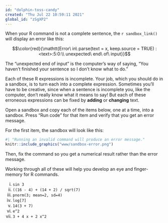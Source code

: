 ```yaml
---
id: "dolphin-toss-candy"
created: "Thu Jul 22 10:59:11 2021"
global_id: "zSgXP2"
---
```


When your R command is not a complete sentence, the `r sandbox_link()` will display an error like this:

$$\color{red}{\mathtt{Error\  in\ parse(text = x, keep.source = TRUE) : <text>:5:0:\\ unexpected\  end\  of\ input}}$$


The "unexpected end of input" is the computer's way of saying, "You haven't finished your sentence so I don't know what to do."

Each of these R expressions is incomplete. Your job, which you should do in a sandbox, is to turn each into a complete expression. Sometimes you'll have to be creative, since when a sentence is incomplete you, like the computer, don't really know what it means to say! But each of these erroneous expressions can be fixed by **adding** or **changing** text.

Open a sandbox and copy each of the items below, one at a time, into a sandbox. Press "Run code" for that item and verify that you get an error message. 

For the first item, the sandbox will look like this:

```r
#| "Running an invalid command will produce an error message."
knitr::include_graphics("www/sandbox-error.png")
```

Then, fix the command so you get a numerical result rather than the error message.

Working through all of these will help you develop an eye and finger-memory for R commands.

i.  `sin 3`
iv. `((16 - 4) + (14 + 2) / sqrt(7)`
v. `pnorm(3; mean=2, sd=4)`
vi. `log[7]`
vii. `14(3 + 7)`
viii. `e^2`
ix. `3 + 4 x + 2 x^2`



